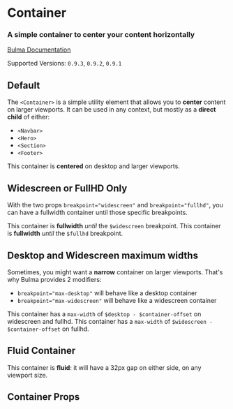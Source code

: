 

<Meta title="Layout/Container" component={Container} />

# Container

### A simple **container** to center your content horizontally

[Bulma Documentation](https://bulma.io/documentation/layout/container/)

Supported Versions: `0.9.3`, `0.9.2`, `0.9.1`

## Default

The `<Container>` is a simple utility element that allows you to **center** content on larger viewports. It can be used in any context, but mostly as a **direct child** of either:

- `<Navbar>`
- `<Hero>`
- `<Section>`
- `<Footer>`

<Canvas>
  <Story name="Default">
    <Container>
      <Notification color="primary">
        This container is <strong>centered</strong> on desktop and larger viewports.
      </Notification>
    </Container>
  </Story>
</Canvas>

## Widescreen or FullHD Only

With the two props `breakpoint="widescreen"` and `breakpoint="fullhd"`, you can have a fullwidth container until those specific breakpoints.

<Canvas>
  <Story name="Widescreen">
    <Container breakpoint="widescreen">
      <Notification color="primary">
        This container is <strong>fullwidth</strong> <em>until</em> the <code>$widescreen</code> breakpoint.
      </Notification>
    </Container>
  </Story>
</Canvas>

<Canvas>
  <Story name="FullHD">
    <Container breakpoint="fullhd">
      <Notification color="primary">
        This container is <strong>fullwidth</strong> <em>until</em> the <code>$fullhd</code> breakpoint.
      </Notification>
    </Container>
  </Story>
</Canvas>

## Desktop and Widescreen maximum widths

Sometimes, you might want a **narrow** container on larger viewports. That's why Bulma provides 2 modifiers:

- `breakpoint="max-desktop"` will behave like a desktop container
- `breakpoint="max-widescreen"` will behave like a widescreen container

<Canvas>
  <Story name="Max Desktop">
    <Container breakpoint="max-desktop">
      <Notification color="primary">
        This container has a <code>max-width</code> of <code>$desktop - $container-offset</code> on widescreen and fullhd.
      </Notification>
    </Container>
  </Story>
</Canvas>

<Canvas>
  <Story name="Max Widescreen">
    <Container breakpoint="max-widescreen">
      <Notification color="primary">
        This container has a <code>max-width</code> of <code>$widescreen - $container-offset</code> on fullhd.
      </Notification>
    </Container>
  </Story>
</Canvas>

## Fluid Container

<Canvas>
  <Story name="Fluid">
    <Container fluid>
      <Notification color="primary">
        This container is <strong>fluid</strong>: it will have a 32px gap on either side, on any viewport size.
      </Notification>
    </Container>
  </Story>
</Canvas>

## Container Props

<ArgsTable of={Container} />
